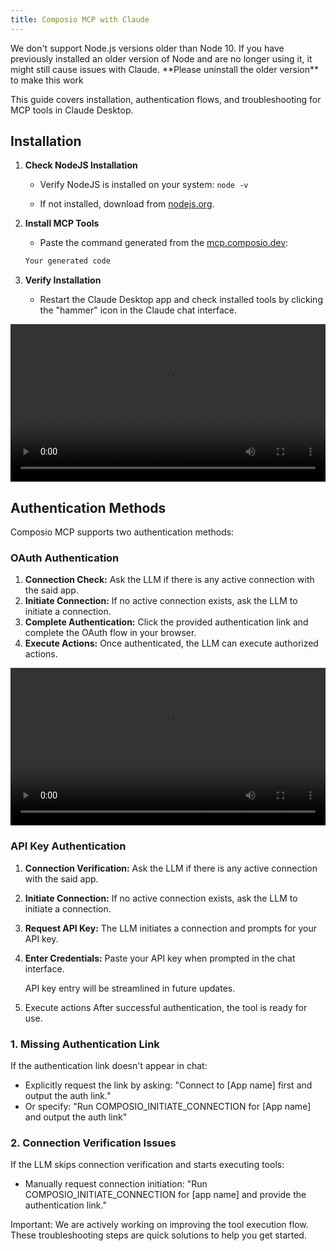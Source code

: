 ```yaml
---
title: Composio MCP with Claude
---
```


<Warning>
We don't support Node.js versions older than Node 10. If you have previously installed an older version of Node and are no longer using it, it might still cause issues with Claude. **Please uninstall the older version** to make this work
</Warning>

This guide covers installation, authentication flows, and troubleshooting for MCP tools in Claude Desktop.

## Installation

1. **Check NodeJS Installation**
    - Verify NodeJS is installed on your system: `node -v`
    
    - If not installed, download from [nodejs.org](https://nodejs.org/).
    
2. **Install MCP Tools**
    - Paste the command generated from the [mcp.composio.dev](http://mcp.composio.dev):

    ```bash
    Your generated code
    ```

3. **Verify Installation**
    - Restart the Claude Desktop app and check installed tools by clicking the "hammer" icon in the Claude chat interface.

<Frame caption="Claude MCP Installation">
  <video src="../assets/videos/mcp-claude.mp4" controls width="100%"></video>
</Frame>

## Authentication Methods

Composio MCP supports two authentication methods:

### OAuth Authentication

1. **Connection Check:**
Ask the LLM if there is any active connection with the said app.
2. **Initiate Connection:**
If no active connection exists, ask the LLM to initiate a connection.
3. **Complete Authentication:**
Click the provided authentication link and complete the OAuth flow in your browser.
4. **Execute Actions:**
Once authenticated, the LLM can execute authorized actions.

<Frame caption="OAuth Authentication in Claude">
  <video src="../assets/videos/mcp-claude-oauth.mp4" controls width="100%"></video>
</Frame>

### API Key Authentication

1. **Connection Verification:**
Ask the LLM if there is any active connection with the said app.
2. **Initiate Connection:**
If no active connection exists, ask the LLM to initiate a connection.
3. **Request API Key:**
The LLM initiates a connection and prompts for your API key.
4. **Enter Credentials:**
Paste your API key when prompted in the chat interface.
    
    <Note>
    API key entry will be streamlined in future updates.
    </Note>
    
5. Execute actions
After successful authentication, the tool is ready for use.

<Accordion title="Troubleshooting">

### 1. Missing Authentication Link

If the authentication link doesn't appear in chat:

- Explicitly request the link by asking: "Connect to [App name] first and output the auth link."
- Or specify: "Run COMPOSIO_INITIATE_CONNECTION for [App name] and output the auth link"

### 2. Connection Verification Issues

If the LLM skips connection verification and starts executing tools:

- Manually request connection initiation: "Run COMPOSIO_INITIATE_CONNECTION for [app name] and provide the authentication link."

<Info>
Important: We are actively working on improving the tool execution flow. These troubleshooting steps are quick solutions to help you get started.
</Info>
</Accordion>